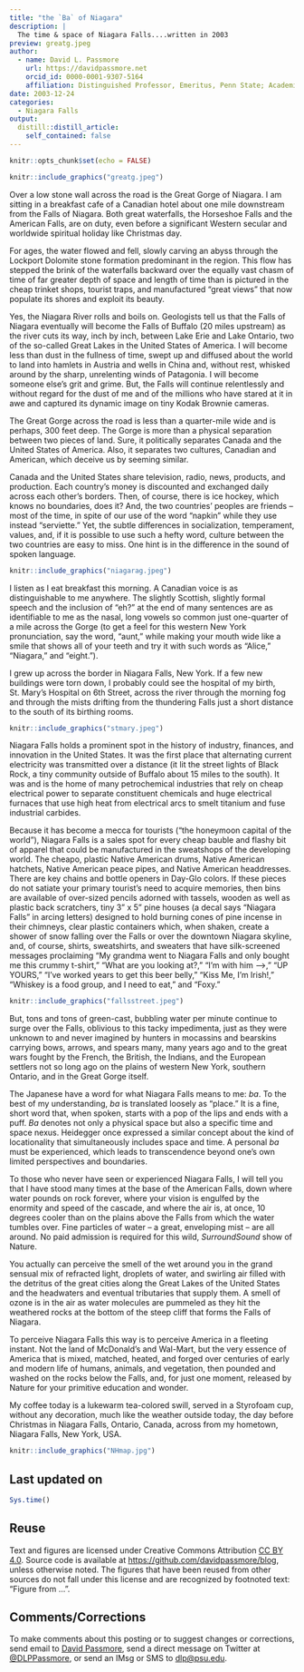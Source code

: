 ```yaml
---
title: "the `Ba` of Niagara"
description: |
  The time & space of Niagara Falls....written in 2003
preview: greatg.jpeg
author:
  - name: David L. Passmore
    url: https://davidpassmore.net
    orcid_id: 0000-0001-9307-5164
    affiliation: Distinguished Professor, Emeritus, Penn State; Academic Visitor, University of Pittsburgh
date: 2003-12-24
categories:
  - Niagara Falls
output:
  distill::distill_article:
    self_contained: false
---
```


```r
knitr::opts_chunk$set(echo = FALSE)
```

```r
knitr::include_graphics("greatg.jpeg")
```


Over a low stone wall across the road is the Great Gorge of Niagara. I am sitting in a breakfast cafe of a Canadian hotel about one mile downstream from the Falls of Niagara. Both great waterfalls, the Horseshoe Falls and the American Falls, are on duty, even before a significant Western secular and worldwide spiritual holiday like Christmas day.

For ages, the water flowed and fell, slowly carving an abyss through the Lockport Dolomite stone formation predominant in the region. This flow has stepped the brink of the waterfalls backward over the equally vast chasm of time of far greater depth of space and length of time than is pictured in the cheap trinket shops, tourist traps, and manufactured "great views" that now populate its shores and exploit its beauty.

Yes, the Niagara River rolls and boils on. Geologists tell us that the Falls of Niagara eventually will become the Falls of Buffalo (20 miles upstream) as the river cuts its way, inch by inch, between Lake Erie and Lake Ontario, two of the so-called Great Lakes in the United States of America. I will become less than dust in the fullness of time, swept up and diffused about the world to land into hamlets in Austria and wells in China and, without rest, whisked around by the sharp, unrelenting winds of Patagonia. I will become someone else's grit and grime. But, the Falls will continue relentlessly and without regard for the dust of me and of the millions who have stared at it in awe and captured its dynamic image on tiny Kodak Brownie cameras.

The Great Gorge across the road is less than a quarter-mile wide and is perhaps, 300 feet deep. The Gorge is more than a physical separation between two pieces of land. Sure, it politically separates Canada and the United States of America. Also, it separates two cultures, Canadian and American, which deceive us by seeming similar. 

Canada and the United States share television, radio, news, products, and production. Each country's money is discounted and exchanged daily across each other's borders. Then, of course, there is ice hockey, which knows no boundaries, does it? And, the two countries' peoples are friends -- most of the time, in spite of our use of the word "napkin" while they use instead "serviette." Yet, the subtle differences in socialization, temperament, values, and, if it is possible to use such a hefty word, culture between the two countries are easy to miss. One hint is in the difference in the sound of spoken language.

```r
knitr::include_graphics("niagarag.jpeg")
```

I listen as I eat breakfast this morning. A Canadian voice is as distinguishable to me anywhere. The slightly Scottish, slightly formal speech and the inclusion of "eh?" at the end of many sentences are as identifiable to me as the nasal, long vowels so common just one-quarter of a mile across the Gorge (to get a feel for this western New York pronunciation, say the word, "aunt," while making your mouth wide like a smile that shows all of your teeth and try it with such words as "Alice," "Niagara," and "eight.").

I grew up across the border in Niagara Falls, New York. If a few new buildings were torn down, I probably could see the hospital of my birth, St. Mary's Hospital on 6th Street, across the river through the morning fog and through the mists drifting from the thundering Falls just a short distance to the south of its birthing rooms.

```r
knitr::include_graphics("stmary.jpeg")
```


Niagara Falls holds a prominent spot in the history of industry, finances, and innovation in the United States. It was the first place that alternating current electricity was transmitted over a distance (it lit the street lights of Black Rock, a tiny community outside of Buffalo about 15 miles to the south). It was and is the home of many petrochemical industries that rely on cheap electrical power to separate constituent chemicals and huge electrical furnaces that use high heat from electrical arcs to smelt titanium and fuse industrial carbides.

Because it has become a mecca for tourists ("the honeymoon capital of the world"), Niagara Falls is a sales spot for every cheap bauble and flashy bit of apparel that could be manufactured in the sweatshops of the developing world. The cheapo, plastic Native American drums, Native American hatchets, Native American peace pipes, and Native American headdresses. There are key chains and bottle openers in Day-Glo colors. If these pieces do not satiate your primary tourist's need to acquire memories, then bins are available of over-sized pencils adorned with tassels, wooden as well as plastic back scratchers, tiny 3" x 5" pine houses (a decal says "Niagara Falls" in arcing letters) designed to hold burning cones of pine incense in their chimneys, clear plastic containers which, when shaken, create a shower of snow falling over the Falls or over the downtown Niagara skyline, and, of course, shirts, sweatshirts, and sweaters that have silk-screened messages proclaiming "My grandma went to Niagara Falls and only bought me this crummy t-shirt," "What are you looking at?," "I'm with him --\>," "UP YOURS," "I've worked years to get this beer belly," "Kiss Me, I'm Irish!," "Whiskey is a food group, and I need to eat," and "Foxy."

```r
knitr::include_graphics("fallsstreet.jpeg")
```


But, tons and tons of green-cast, bubbling water per minute continue to surge over the Falls, oblivious to this tacky impedimenta, just as they were unknown to and never imagined by hunters in mocassins and bearskins carrying bows, arrows, and spears many, many years ago and to the great wars fought by the French, the British, the Indians, and the European settlers not so long ago on the plains of western New York, southern Ontario, and in the Great Gorge itself.

The Japanese have a word for what Niagara Falls means to me: *ba*. To the best of my understanding, *ba* is translated loosely as "place." It is a fine, short word that, when spoken, starts with a pop of the lips and ends with a puff. *Ba* denotes not only a physical space but also a specific time and space nexus. Heidegger once expressed a similar concept about the kind of locationality that simultaneously includes space and time. A personal *ba* must be experienced, which leads to transcendence beyond one's own limited perspectives and boundaries.

To those who never have seen or experienced Niagara Falls, I will tell you that I have stood many times at the base of the American Falls, down where water pounds on rock forever, where your vision is engulfed by the enormity and speed of the cascade, and where the air is, at once, 10 degrees cooler than on the plains above the Falls from which the water tumbles over. Fine particles of water -- a great, enveloping mist -- are all around. No paid admission is required for this wild, *SurroundSound* show of Nature.

You actually can perceive the smell of the wet around you in the grand sensual mix of refracted light, droplets of water, and swirling air filled with the detritus of the great cities along the Great Lakes of the United States and the headwaters and eventual tributaries that supply them. A smell of ozone is in the air as water molecules are pummeled as they hit the weathered rocks at the bottom of the steep cliff that forms the Falls of Niagara.

To perceive Niagara Falls this way is to perceive America in a fleeting instant. Not the land of McDonald's and Wal-Mart, but the very essence of America that is mixed, matched, heated, and forged over centuries of early and modern life of humans, animals, and vegetation, then pounded and washed on the rocks below the Falls, and, for just one moment, released by Nature for your primitive education and wonder.

My coffee today is a lukewarm tea-colored swill, served in a Styrofoam cup, without any decoration, much like the weather outside today, the day before Christmas in Niagara Falls, Ontario, Canada, across from my hometown, Niagara Falls, New York, USA.


```r
knitr::include_graphics("NHmap.jpg")
```



## Last updated on {.appendix}

```r
Sys.time()
```

## Reuse {.appendix}

Text and figures are licensed under Creative Commons Attribution [CC BY 4.0](https://creativecommons.org/licenses/by-sa/4.0/). Source code is available at <https://github.com/davidpassmore/blog>, unless otherwise noted. The figures that have been reused from other sources do not fall under this license and are recognized by footnoted text: "Figure from ...".

## Comments/Corrections {.appendix}

To make comments about this posting or to suggest changes or corrections, send email to [David Passmore](mailto:dlp@davidpassmore.net), send a direct message on Twitter at [\@DLPPassmore](https://twitter.com/dlppassmore), or send an IMsg or SMS to [dlp\@psu.edu](mailto:dlp@psu.edu){.email}.
